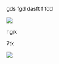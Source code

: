 gds  fgd dasft f fdd

![](http://localhost:3007/images/d7c9179d.png)&#x20;

hgjk

7tk

![](http://localhost:3007/images/6e05eec9.png)